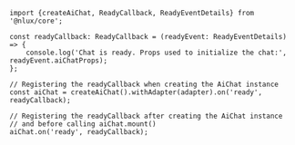 ```tsx
import {createAiChat, ReadyCallback, ReadyEventDetails} from '@nlux/core';

const readyCallback: ReadyCallback = (readyEvent: ReadyEventDetails) => {
    console.log('Chat is ready. Props used to initialize the chat:', readyEvent.aiChatProps);
};
```

```tsx
// Registering the readyCallback when creating the AiChat instance
const aiChat = createAiChat().withAdapter(adapter).on('ready', readyCallback);
```

```tsx
// Registering the readyCallback after creating the AiChat instance
// and before calling aiChat.mount()
aiChat.on('ready', readyCallback);
```

